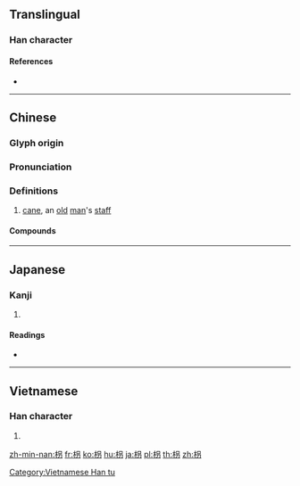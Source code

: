 {{character info/new}}
{{also|拐|柺}}
==Translingual==

===Han character===
{{Han char|rn=75|rad=木|as=05|sn=9|four=46927|canj=DRSH|ids=⿰木叧}}

====References====
* {{Han ref|kx=0521.121|dkj=49161|hdz=21184.011|uh=67B4|ud=26548|bh=AC62|bd=44130}}

----

==Chinese==
{{zh-forms|alt=柺}}

===Glyph origin===
{{Han etym}}

===Pronunciation===
{{zh-pron
|m=guǎi
|c=gwaai2
|mn=koáiⁿ/koái
|mc=y
|oc=y
|ma=
|cat=n
}}

===Definitions===
{{zh-hanzi}}

# [[cane]], an [[old]] [[man]]'s [[staff]]

====Compounds====
{{zh-der|枴棍}}

----

==Japanese==

===Kanji===
{{ja-kanji|grade=|rs=木05}}

# {{defn|lang=ja|sort=木05}}

====Readings====
* {{ja-readings|on=[[かい]] (kai), [[たい]] (tai), [[け]] (ke)|kun=[[つえ]] (tsue)}}

----

==Vietnamese==

===Han character===
{{vi-readings|rs=木05|hanviet=quải}}

# {{defn|vi|sort=木05}}

[[Category:Vietnamese Han tu]]

[[zh-min-nan:枴]]
[[fr:枴]]
[[ko:枴]]
[[hu:枴]]
[[ja:枴]]
[[pl:枴]]
[[th:枴]]
[[zh:枴]]
